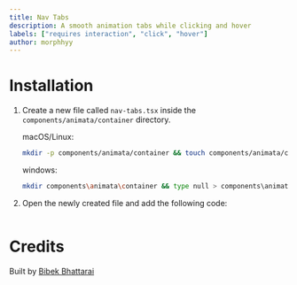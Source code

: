 ```yaml
---
title: Nav Tabs
description: A smooth animation tabs while clicking and hover
labels: ["requires interaction", "click", "hover"]
author: morphhyy
---
```


<ComponentPreview name="container-nav-tabs--docs" />

# Installation

1. Create a new file called `nav-tabs.tsx` inside the `components/animata/container` directory.

   macOS/Linux:

   ```bash
   mkdir -p components/animata/container && touch components/animata/container/nav-tabs.tsx
   ```

   windows:

   ```bash
   mkdir components\animata\container && type null > components\animata\container\nav-tabs.tsx
   ```

2. Open the newly created file and add the following code:

```jsx file=<rootDir>/animata/container/nav-tabs.tsx

```

# Credits

Built by [Bibek Bhattarai](https://github.com/morphhyy)
